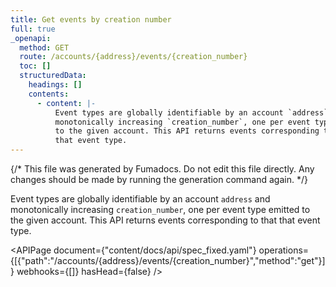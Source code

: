 ```yaml
---
title: Get events by creation number
full: true
_openapi:
  method: GET
  route: /accounts/{address}/events/{creation_number}
  toc: []
  structuredData:
    headings: []
    contents:
      - content: |-
          Event types are globally identifiable by an account `address` and
          monotonically increasing `creation_number`, one per event type emitted
          to the given account. This API returns events corresponding to that
          that event type.
---
```


{/* This file was generated by Fumadocs. Do not edit this file directly. Any changes should be made by running the generation command again. */}

Event types are globally identifiable by an account `address` and
monotonically increasing `creation_number`, one per event type emitted
to the given account. This API returns events corresponding to that
that event type.

<APIPage document={"content/docs/api/spec_fixed.yaml"} operations={[{"path":"/accounts/{address}/events/{creation_number}","method":"get"}]} webhooks={[]} hasHead={false} />